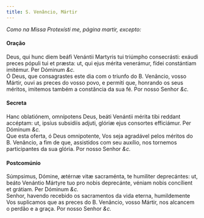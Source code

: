 ```yaml
---
title: S. Venâncio, Mártir
---
```



<em>Como na Missa Protexísti me, página martir, excepto:</em>

<h4 class="text-center">Oração</h4>
<div class="container-fluid">
<div class="row">
<div class="col-6 dropcaps text-justify">
Deus, qui hunc diem beáfi Venántii Martyris tui triúmpho consecrásti: exáudi preces pópuli tui et præsta: ut, qui ejus mérita venerámur, fídei constántiam imitémur. Per Dóminum <em>&c.</em>
</div>
<div class="col-6 dropcaps text-justify">
Ó Deus, que consagrastes este dia com o triunfo do B. Venâncio, vosso Mártir, ouvi as preces do vosso povo, e permiti que, honrando os seus méritos, imitemos também a constância da sua fé. Por nosso Senhor <em>&c.</em>
</div>
</div>
</div>

<h4 class="text-center">Secreta</h4>
<div class="container-fluid">
<div class="row">
<div class="col-6 dropcaps text-justify">
Hanc oblatiónem, omnípotens Deus, beáti Venántii mérita tibi reddant accéptam: ut, ipsíus subsidiis adjuti, glóriæ ejus consortes efficiámur. Per Dóminum <em>&c.</em>
</div>
<div class="col-6 dropcaps text-justify">
Que esta oferta, ó Deus omnipotente, Vos seja agradável pelos méritos do B. Venâncio, a fim de que, assistidos com seu auxílio, nos tornemos participantes da sua glória. Por nosso Senhor <em>&c.</em>
</div>
</div>
</div>

<h4 class="text-center">Postcomúnio</h4>
<div class="container-fluid">
<div class="row">
<div class="col-6 dropcaps text-justify">
Súmpsimus, Dómine, ætérnæ vitæ sacraménta, te humiliter deprecántes: ut, beáto Venántio Mártyre tuo pro nobis deprecánte, véniam nobis concílient et grátiam. Per Dóminum <em>&c.</em>
</div>
<div class="col-6 dropcaps text-justify">
Senhor, havendo recebido os sacramentos da vida eterna, humildemente Vos suplicamos que as preces do B. Venâncio, vosso Mártir, nos alcancem o perdão e a graça. Por nosso Senhor <em>&c.</em>
</div>
</div>
</div>